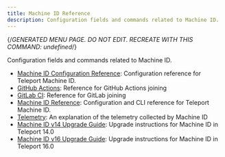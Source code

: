 ```yaml
---
title: Machine ID Reference
description: Configuration fields and commands related to Machine ID.
---
```


{/*GENERATED MENU PAGE. DO NOT EDIT. RECREATE WITH THIS COMMAND:
undefined*/}

Configuration fields and commands related to Machine ID.

- [Machine ID Configuration Reference](reference/configuration.mdx): Configuration reference for Teleport Machine ID.
- [GitHub Actions](reference/github-actions.mdx): Reference for GitHub Actions joining
- [GitLab CI](reference/gitlab.mdx): Reference for GitLab joining
- [Machine ID Reference](reference/overview.mdx): Configuration and CLI reference for Teleport Machine ID.
- [Telemetry](reference/telemetry.mdx): An explanation of the telemetry collected by Machine ID
- [Machine ID v14 Upgrade Guide](reference/v14-upgrade-guide.mdx): Upgrade instructions for Machine ID in Teleport 14.0
- [Machine ID v16 Upgrade Guide](reference/v16-upgrade-guide.mdx): Upgrade instructions for Machine ID in Teleport 16.0
